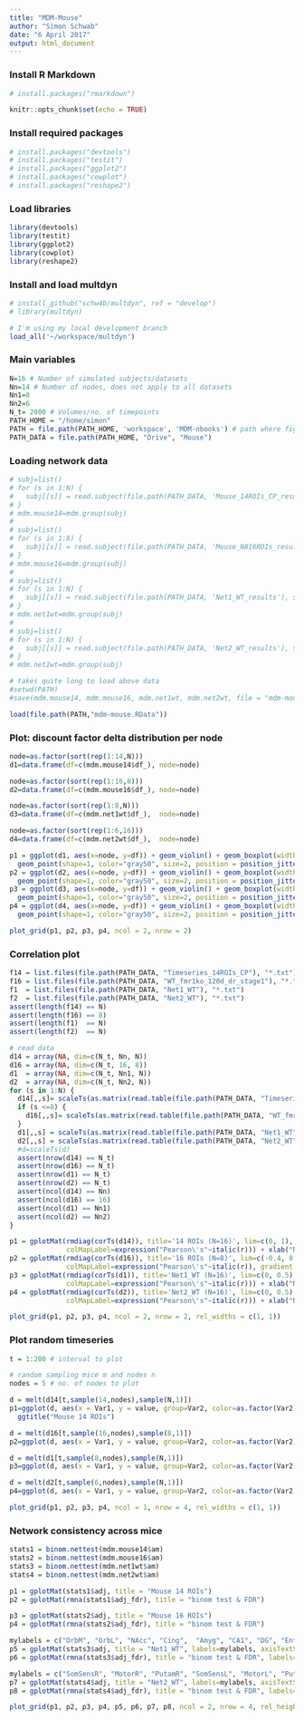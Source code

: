 ```yaml
---
title: "MDM-Mouse"
author: "Simon Schwab"
date: "6 April 2017"
output: html_document
---
```


### Install R Markdown 
```r
# install.packages("rmarkdown")
```

```r
knitr::opts_chunk$set(echo = TRUE)
```

### Install required packages 
```r
# install.packages("devtools")
# install.packages("testit")
# install.packages("ggplot2")
# install.packages("cowplot")
# install.packages("reshape2")
```

### Load libraries 
```r
library(devtools)
library(testit)
library(ggplot2)
library(cowplot)
library(reshape2)
```

### Install and load multdyn 
```r
# install_github("schw4b/multdyn", ref = "develop")
# library(multdyn)

# I'm using my local development branch
load_all('~/workspace/multdyn')
```

### Main variables 
```r
N=16 # Number of simulated subjects/datasets
Nn=14 # Number of nodes, does not apply to all datasets
Nn1=8
Nn2=6
N_t= 2000 # Volumes/no. of timepoints
PATH_HOME = "/home/simon"
PATH = file.path(PATH_HOME, 'workspace', 'MDM-nbooks') # path where figures will be stored
PATH_DATA = file.path(PATH_HOME, "Drive", "Mouse")
```

### Loading network data
```r
# subj=list()
# for (s in 1:N) {
#   subj[[s]] = read.subject(file.path(PATH_DATA, 'Mouse_14ROIs_CP_results'), sprintf("Mouse_%03d",s), 14)
# }
# mdm.mouse14=mdm.group(subj)
# 
# subj=list()
# for (s in 1:8) {
#   subj[[s]] = read.subject(file.path(PATH_DATA, 'Mouse_N816ROIs_results'), sprintf("Mouse_%03d",s), 16)
# }
# mdm.mouse16=mdm.group(subj)
# 
# subj=list()
# for (s in 1:N) {
#   subj[[s]] = read.subject(file.path(PATH_DATA, 'Net1_WT_results'), sprintf("Mouse_%03d",s), 8)
# }
# mdm.net1wt=mdm.group(subj)
# 
# subj=list()
# for (s in 1:N) {
#   subj[[s]] = read.subject(file.path(PATH_DATA, 'Net2_WT_results'), sprintf("Mouse_%03d",s), 6)
# }
# mdm.net2wt=mdm.group(subj)

# takes quite long to load above data
#setwd(PATH)
#save(mdm.mouse14, mdm.mouse16, mdm.net1wt, mdm.net2wt, file = "mdm-mouse.RData")

load(file.path(PATH,"mdm-mouse.RData"))

```

### Plot: discount factor delta distribution per node
```r

node=as.factor(sort(rep(1:14,N)))
d1=data.frame(df=c(mdm.mouse14$df_), node=node)

node=as.factor(sort(rep(1:16,8)))
d2=data.frame(df=c(mdm.mouse16$df_), node=node)

node=as.factor(sort(rep(1:8,N)))
d3=data.frame(df=c(mdm.net1wt$df_),  node=node)

node=as.factor(sort(rep(1:6,16)))
d4=data.frame(df=c(mdm.net2wt$df_),  node=node)

p1 = ggplot(d1, aes(x=node, y=df)) + geom_violin() + geom_boxplot(width=0.2) +
  geom_point(shape=1, color="gray50", size=2, position = position_jitter(width = 0.2, height = 0.0002)) + ggtitle("Mouse 14 ROIs (N=16)")
p2 = ggplot(d2, aes(x=node, y=df)) + geom_violin() + geom_boxplot(width=0.2) +
  geom_point(shape=1, color="gray50", size=2, position = position_jitter(width = 0.2, height = 0.0002)) + ggtitle("Mouse 16 ROIs (N=8)")
p3 = ggplot(d3, aes(x=node, y=df)) + geom_violin() + geom_boxplot(width=0.2) +
  geom_point(shape=1, color="gray50", size=2, position = position_jitter(width = 0.2, height = 0.0002)) + ggtitle("Net1_WT (N=16)")
p4 = ggplot(d4, aes(x=node, y=df)) + geom_violin() + geom_boxplot(width=0.2) +
  geom_point(shape=1, color="gray50", size=2, position = position_jitter(width = 0.2, height = 0.0002)) + ggtitle("Net2_WT (N=16)")

plot_grid(p1, p2, p3, p4, ncol = 2, nrow = 2)
```

### Correlation plot
```r
f14 = list.files(file.path(PATH_DATA, "Timeseries_14ROIs_CP"), "*.txt")
f16 = list.files(file.path(PATH_DATA, "WT_fmr1ko_120d_dr_stage1"), "*.txt")
f1  = list.files(file.path(PATH_DATA, "Net1_WT"), "*.txt")
f2  = list.files(file.path(PATH_DATA, "Net2_WT"), "*.txt")
assert(length(f14) == N)
assert(length(f16) == 8)
assert(length(f1)  == N)
assert(length(f2)  == N)

# read data
d14 = array(NA, dim=c(N_t, Nn, N))
d16 = array(NA, dim=c(N_t, 16, 8))
d1  = array(NA, dim=c(N_t, Nn1, N))
d2  = array(NA, dim=c(N_t, Nn2, N))
for (s in 1:N) {
  d14[,,s]= scaleTs(as.matrix(read.table(file.path(PATH_DATA, "Timeseries_14ROIs_CP", f14[s]))))
  if (s <=8) {
    d16[,,s]= scaleTs(as.matrix(read.table(file.path(PATH_DATA, "WT_fmr1ko_120d_dr_stage1", f16[s]))))
  }
  d1[,,s] = scaleTs(as.matrix(read.table(file.path(PATH_DATA, "Net1_WT", f1[s]))))
  d2[,,s] = scaleTs(as.matrix(read.table(file.path(PATH_DATA, "Net2_WT", f2[s]))))
  #d=scaleTs(d)
  assert(nrow(d14) == N_t)
  assert(nrow(d16) == N_t)
  assert(nrow(d1) == N_t)
  assert(nrow(d2) == N_t)
  assert(ncol(d14) == Nn)
  assert(ncol(d16) == 16)
  assert(ncol(d1) == Nn1)
  assert(ncol(d2) == Nn2)
}

p1 = gplotMat(rmdiag(corTs(d14)), title='14 ROIs (N=16)', lim=c(0, 1),
              colMapLabel=expression("Pearson\'s"~italic(r))) + xlab("Node") + ylab("Node")
p2 = gplotMat(rmdiag(corTs(d16)), title='16 ROIs (N=8)', lim=c(-0.4, 0.6),
              colMapLabel=expression("Pearson\'s"~italic(r)), gradient = c("blue", "white", "red")) + xlab("Node") + ylab("Node")
p3 = gplotMat(rmdiag(corTs(d1)), title='Net1_WT (N=16)', lim=c(0, 0.5),
              colMapLabel=expression("Pearson\'s"~italic(r))) + xlab("Node") + ylab("Node")
p4 = gplotMat(rmdiag(corTs(d2)), title='Net2_WT (N=16)', lim=c(0, 0.5),
              colMapLabel=expression("Pearson\'s"~italic(r))) + xlab("Node") + ylab("Node")

plot_grid(p1, p2, p3, p4, ncol = 2, nrow = 2, rel_widths = c(1, 1))

```

### Plot random timeseries
```r
t = 1:200 # interval to plot

# random sampling mice m and nodes n
nodes = 5 # no. of nodes to plot

d = melt(d14[t,sample(14,nodes),sample(N,1)])
p1=ggplot(d, aes(x = Var1, y = value, group=Var2, color=as.factor(Var2))) + geom_line() + theme_minimal() + 
  ggtitle("Mouse 14 ROIs")

d = melt(d16[t,sample(16,nodes),sample(8,1)])
p2=ggplot(d, aes(x = Var1, y = value, group=Var2, color=as.factor(Var2))) + geom_line() + theme_minimal() + ggtitle("Mouse 16 ROIs")

d = melt(d1[t,sample(8,nodes),sample(N,1)])
p3=ggplot(d, aes(x = Var1, y = value, group=Var2, color=as.factor(Var2))) + geom_line() + theme_minimal() + ggtitle("Net1_WT")

d = melt(d2[t,sample(6,nodes),sample(N,1)])
p4=ggplot(d, aes(x = Var1, y = value, group=Var2, color=as.factor(Var2))) + geom_line() + theme_minimal() + ggtitle("Net2_WT")

plot_grid(p1, p2, p3, p4, ncol = 1, nrow = 4, rel_widths = c(1, 1))

```

### Network consistency across mice

```r

stats1 = binom.nettest(mdm.mouse14$am)
stats2 = binom.nettest(mdm.mouse16$am)
stats3 = binom.nettest(mdm.net1wt$am)
stats4 = binom.nettest(mdm.net2wt$am)

p1 = gplotMat(stats1$adj, title = "Mouse 14 ROIs")
p2 = gplotMat(rmna(stats1$adj_fdr), title = "binom test & FDR")

p3 = gplotMat(stats2$adj, title = "Mouse 16 ROIs")
p4 = gplotMat(rmna(stats2$adj_fdr), title = "binom test & FDR")

mylabels = c("OrbM", "OrbL", "NAcc", "Cing",  "Amyg", "CA1", "DG", "Entorh")
p5 = gplotMat(stats3$adj, title = "Net1_WT", labels=mylabels, axisTextSize=8, xAngle=90)
p6 = gplotMat(rmna(stats3$adj_fdr), title = "binom test & FDR", labels=mylabels, axisTextSize=8, xAngle=90)

mylabels = c("SomSensR", "MotorR", "PutamR", "SomSensL", "MotorL", "PutamL")
p7 = gplotMat(stats4$adj, title = "Net2_WT", labels=mylabels, axisTextSize=8, xAngle=90)
p8 = gplotMat(rmna(stats4$adj_fdr), title = "binom test & FDR", labels=mylabels, axisTextSize=8, xAngle=90)

plot_grid(p1, p2, p3, p4, p5, p6, p7, p8, ncol = 2, nrow = 4, rel_heights = c(1,1,1,1))

```




